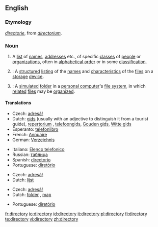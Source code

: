 ==English==

===Etymology===
{{ME.}} ''[[directorie]]'', from {{ML.}} ''[[directorium]]''.

===Noun===
{{wikipedia}}{{en-noun|directories}}

# A [[list]] of [[name]]s, [[address]]es etc., of specific [[class]]es of [[people]] or [[organization]]s, often in [[alphabetical order]] or in some [[classification]].
# {{computing}}: A [[structured]] [[listing]] of the [[name]]s and [[characteristic]]s of the [[file]]s on a [[storage]] [[device]].
# {{computing}}: A [[simulated]] [[folder]] in a [[personal computer]]'s [[file system]], in which [[related]] [[file]]s may be [[organized]].

====Translations====
{{trans-top|list of names, addresses etc.}}
*Czech: [[adresář]] {{m}}
*Dutch: [[gids]] {{m}} (usually with an adjective to distinguish it from a tourist guide), [[repertorium]] {{n}}, [[telefoongids]], [[Gouden gids]], [[Witte gids]]
*Esperanto: [[telefonlibro]]
*French: [[Annuaire]]
*German: [[Verzeichnis]] {{n}}
{{trans-mid}}
*Italiano: [[Elenco telefonico]]
*Russian: [[таблица]] {{f}}
*Spanish: [[directorio]] {{m}}
*Portuguese: [[diretório]]
{{trans-bottom}}

{{trans-top|structured listing of files}}
*Czech: [[adresář]] {{m}}
*Dutch: [[lijst]] {{f}}
{{trans-mid}}
{{trans-bottom}}

{{trans-top|simulated folder}}
*Czech: [[adresář]] {{m}}
*Dutch: [[folder]] {{m}}, [[map]] {{f}}
{{trans-mid}}
*Portuguese: [[diretório]]
{{trans-bottom}}

[[fr:directory]]
[[io:directory]]
[[id:directory]]
[[it:directory]]
[[pl:directory]]
[[fi:directory]]
[[te:directory]]
[[vi:directory]]
[[zh:directory]]